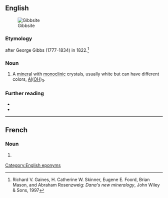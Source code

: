 ==English==
[[Image:Gibbsite Aluminum hydroxide Minas Gerais, Brazil 2998.jpg|thumb|Gibbsite]]

===Etymology===
{{suffix|en|Gibbs|ite}} after George Gibbs (1777-1834) in 1822.<ref>Richard V. Gaines, H. Catherine W. Skinner, Eugene E. Foord, Brian Mason, and Abraham Rosenzweig: ''Dana's new mineralogy'', John Wiley & Sons, 1997</ref>

===Noun===
{{en-noun|~}}

# {{lb|en|mineral}} A [[mineral]] with [[monoclinic]] crystals, usually white but can have different colors, [[aluminum|Al]]([[oxygen|O]][[hydrogen|H]])<sub>3</sub>.

===Further reading===
* {{R:WebMineral}}
* {{R:mindat}}
<references/>

[[Category:English eponyms]]

----

==French==

===Noun===
{{fr-noun|f}}

# {{lb|fr|mineral}} {{l|en|gibbsite}}